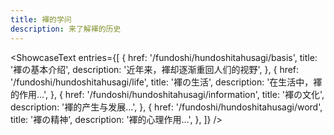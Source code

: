 ```yaml
---
title: 褌的学问
description: 来了解褌的历史
---
```



<ShowcaseText
  entries={[
    {
      href: '/fundoshi/hundoshitahusagi/basis',
      title: '褌の基本介绍',
      description: '近年来，褌却逐渐重回人们的视野',
    },
    {
      href: '/fundoshi/hundoshitahusagi/life',
      title: '褌の生活',
      description: '在生活中，褌的作用...',
    },
    {
      href: '/fundoshi/hundoshitahusagi/information',
      title: '褌の文化',
      description: '褌的产生与发展...',
    },
    {
      href: '/fundoshi/hundoshitahusagi/word',
      title: '褌の精神',
      description: '褌的心理作用...',
    },
  ]}
/>